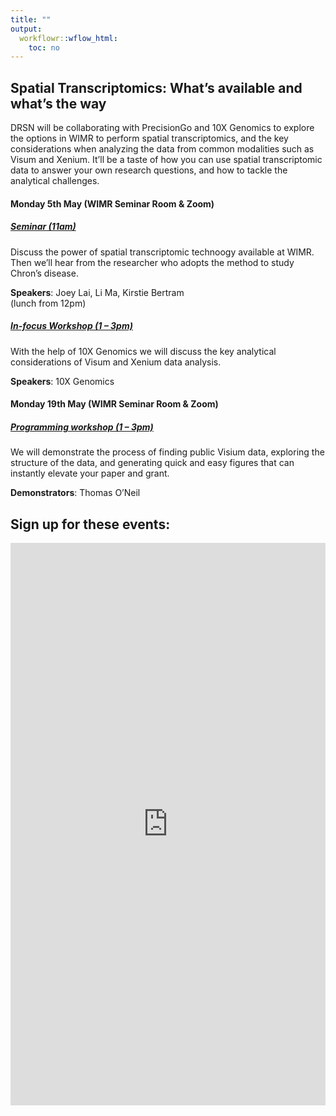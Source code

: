 ---
title: ""
output:
  workflowr::wflow_html:
    toc: no
---

## **Spatial Transcriptomics**: What's available and what's the way

DRSN will be collaborating with PrecisionGo and 10X Genomics to explore the options in WIMR to perform spatial transcriptomics, and the key considerations when analyzing the data from common modalities such as Visum and Xenium. It'll be a taste of how you can use spatial transcriptomic data to answer your own research questions, and how to tackle the analytical challenges.

<wimr>  

#### **Monday 5th May** (WIMR Seminar Room & Zoom)

##### [Seminar (11am)](https://drthomasoneil.github.io/analysis-user-group/202505_Seminar.html)

Discuss the power of spatial transcriptomic technoogy available at WIMR. Then we'll hear from the researcher who adopts the method to study Chron's disease.

**Speakers**: Joey Lai, Li Ma, Kirstie Bertram    
(lunch from 12pm)

##### [In-focus Workshop (1 – 3pm)](https://drthomasoneil.github.io/analysis-user-group/202505_InFocus.html)

With the help of 10X Genomics we will discuss the key analytical considerations of Visum and Xenium data analysis.

**Speakers**: 10X Genomics

#### **Monday 19th May** (WIMR Seminar Room & Zoom)

##### [Programming workshop (1 – 3pm)](https://drthomasoneil.github.io/analysis-user-group/202505_Workshop.html)

We will demonstrate the process of finding public Visium data, exploring the structure of the data, and generating quick and easy figures that can instantly elevate your paper and grant.


**Demonstrators**: Thomas O'Neil

<wimr>

## Sign up for these events:    


<iframe width="900px" height="900px" src="https://forms.office.com/r/KPrgfidGfJ?embed=true" frameborder="0" marginwidth="0" marginheight="0" style="border: none; max-width:100%; max-height:100vh" allowfullscreen webkitallowfullscreen mozallowfullscreen msallowfullscreen> </iframe>
